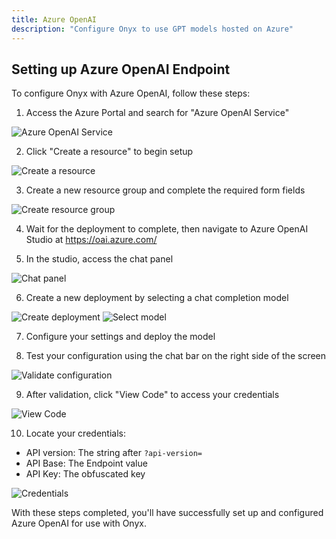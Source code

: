 ```yaml
---
title: Azure OpenAI
description: "Configure Onyx to use GPT models hosted on Azure"
---
```


## Setting up Azure OpenAI Endpoint

To configure Onyx with Azure OpenAI, follow these steps:

1. Access the Azure Portal and search for "Azure OpenAI Service"

![Azure OpenAI Service](/assets/images/gen_ai/azure/1_azure.png)

2. Click "Create a resource" to begin setup

![Create a resource](/assets/images/gen_ai/azure/2_create.png)

3. Create a new resource group and complete the required form fields

![Create resource group](/assets/images/gen_ai/azure/3_createopenai.png)

4. Wait for the deployment to complete, then navigate to Azure OpenAI Studio at https://oai.azure.com/

5. In the studio, access the chat panel

![Chat panel](/assets/images/gen_ai/azure/4_chatplayground.png)

6. Create a new deployment by selecting a chat completion model

![Create deployment](/assets/images/gen_ai/azure/5_model.png)
![Select model](/assets/images/gen_ai/azure/6_deploy.png)

7. Configure your settings and deploy the model

8. Test your configuration using the chat bar on the right side of the screen

![Validate configuration](/assets/images/gen_ai/azure/7_validate.png)

9. After validation, click "View Code" to access your credentials

![View Code](/assets/images/gen_ai/azure/8_secrets.png)

10. Locate your credentials:

- API version: The string after `?api-version=`
- API Base: The Endpoint value
- API Key: The obfuscated key

![Credentials](/assets/images/gen_ai/azure/9_version.png)

With these steps completed, you'll have successfully set up and configured Azure OpenAI for use with Onyx.
